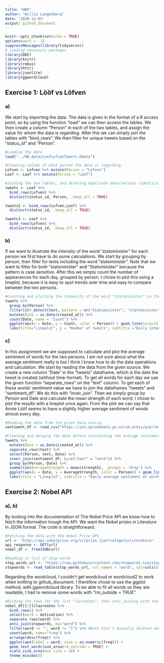 ```yaml
---
title: "HW5"
author: "Willie Langenberg"
date: '2020-12-03'
output: github_document
---
```

```r
knitr::opts_chunk$set(echo = TRUE)
options(warn = -1)
suppressMessages(library(tidyverse))
# Loading neccesary packages
library(DBI)
library(knitr)
library(rebus)
library(httr)
library(jsonlite)
library(ggwordcloud)
```


## Exercise 1: Lööf vs Löfven

### a) 

We start by importing the data. The data is given in the format of a R access point, so by using the function "load" we can then access the tables. We then create a column "Person" in each of the two tables, and assign the value for whom the data is regarding. After this we can simply join the tables with "bind_rows". We then filter for unique tweets based on the "status_id" and "Person".  

```r
#Loading the data
load("../HW_data/LoofLofvenTweets.Rdata")

#Creating column of what person the data is regarding
Lofven <- Lofven %>% mutate(Person = "Löfven")
Loof <- Loof %>% mutate(Person = "Lööf")

#Joining the two tables, and deleting duplicate observations (identical tweets)
tweets <- Loof %>% 
  bind_rows(Lofven) %>%
  distinct(status_id, Person, .keep_all = TRUE)

tweets2 <- bind_rows(Lofven,Loof) %>%
  distinct(status_id, .keep_all = TRUE)

tweets3 <- Loof %>% 
  bind_rows(Lofven) %>%
  distinct(status_id, .keep_all = TRUE)
```


### b)

If we want to illustrate the intensity of the word "statsminister" for each person we first have to do some calculations. We start by grouping by person, then filter for texts including the word "statsminister". Note that we want to filter for both "statsminister" and "Statsminister" because the pattern is case sensitive. After this we simply count the number of appearances for each day, grouped by person. I chose to plot this using a lineplot, because it is easy to spot trends over time and easy to compare between the two persons. 

```r
#Counting and plotting the intensity of the word "Statsminister" in the tweets for Lööf and Löfven
tweets %>%
  group_by(Person) %>%
  filter(str_detect(text, pattern = or("Statsminister", "statsminister"))) %>%
  mutate(Date = as.Date(created_at)) %>%
  count(Date, name = "Count") %>%
  ggplot(aes(x = Date, y = Count, color = Person)) + geom_line(size=1) +
  labs(title="Lineplot", y = "Number of tweets", subtitle ="Daily intensity of tweets containing the word statsminster", caption = "Source: Twitter API (rtweet)")
```


### c)

In this assignment we are supposed to calculate and plot the average sentiment of words for the two persons. I am not sure about what the average sentiment really is but I think I know how to do the data operations and calculation. We start by reading the data from the given source. We create a new column "Date" in the "tweets" dataframe, which is the date the tweet is created (without time-format). To get all words for each day we use the given function "separate_rows" on the "text" column. To get each of these words' sentiment value we have to join the dataframes "tweets" and "sentiment_df". We do this with "inner_join". Then we simply group by Person and Date and calculate the mean strength of each word. I chose to plot the results with a lineplot once again. From the plot we can say that Annie Lööf seems to have a slightly higher average sentiment of words almost every day.

```r
#Reading the data from the given data source. 
sentiment_df <- read_csv("https://svn.spraakdata.gu.se/sb-arkiv/pub/lmf/sentimentlex/sentimentlex.csv", col_names = TRUE, col=cols())

#Cleaning and merging the data before calculating the average sentiment of words, and then simply plotting the results
tweets %>%
  mutate(Date = as.Date(created_at)) %>%
  separate_rows(text) %>%
  select(Person, text, Date) %>%
  inner_join(sentiment_df, by=c("text" = "word")) %>%
  group_by(Person, Date) %>%
  summarize(AverageStrength = mean(strength), .groups = 'drop') %>%
  ggplot(aes(x = Date, y = AverageStrength, color = Person)) + geom_line(size = 1) +
  labs(title = "Lineplot", subtitle = "Daily average sentiment of words in tweets", y="Average Sentiment")
```  

## Exercise 2: Nobel API

### a), b)

By looking into the documentation of The Nobel Price API we know how to fetch the information trough the API. We want the Nobel prizes in Literature in JSON format. The code is straightforward. 

```r
#Fetching the data with the Nobel Prize API
url <- "http://api.nobelprize.org/v1/prize.json?category=literature"
api_response <- GET(url)
nobel_df <- fromJSON(url)

#Reading in list of stop words
stop_words_url <- "https://raw.githubusercontent.com/stopwords-iso/stopwords-en/master/stopwords-en.txt"
stopwords <- read_table(stop_words_url, col_names = "word", col=cols())
```

Regarding the wordcloud, I couldn't get wordcloud or wordcloud2 to work when knitting to github_document. I therefore chose to use the ggplot method, with ggwordcloud library. To be able to fit all words so they are readable, I had to remove some words with "rm_outside = TRUE". 

```r
#Binding the rows for the list "laureates", then anti_joining with the given stopwords dataframe. Then we count the number of repitions a word, and then we use wordcloud to plot the results. 
nobel_df[[1]]$laureates %>%
  bind_rows() %>%
  select(word = motivation) %>%
  separate_rows(word) %>%
  anti_join(stopwords, by="word") %>%
  filter(word != "", word != "I") %>% #Note that I manually deleted one more stopword (I), and the empy string ("").
  count(word, name="freq") %>%
  arrange(desc(freq)) %>%
  ggplot(aes(label = word, size = as.numeric(freq))) +
  geom_text_wordcloud_area(rm_outside = TRUE) +
  scale_size_area(max_size = 18) +
  theme_minimal()
```
